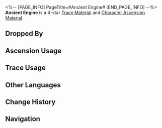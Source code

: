 <%-- [PAGE_INFO]
PageTitle=#Ancient Engine#
[END_PAGE_INFO] --%>
{{Item Infobox
|id          = 112013
|image       = Item Ancient Engine.png{{subst:void|<!--$UPLOAD:<<SpriteOutput/ItemFigures/112013.png>-<Item Ancient Engine.png>-<Item Icons>>-->}}
|type        = Trace Material
|type2       = Character Ascension Material
|invCategory = Upgrade Materials
|rarity      = 4
|effect      = 
|description = Mechanical engine left behind from the Old World. Advanced material used for enhancement.
|source1     = [[Automatons at Equilibrium Level 4 or higher]]
|source2     = [[Omni-Synthesizer]] &mdash; Material Synthesis
|source3     = [[Dropped by enemies in Divergent Universe]]
|source4     = [[Simulated Universe]] enemies
|source5     = [[Omni-Synthesizer]] &mdash; Material Exchange
}}
{{Description|It uses Geomarrow as the energy source. When powered, it spews wandering auroras, not sparkles.<br /><br />''"Only the Technology Division directly under the Supreme Guardian has access to information regarding the Old World. I lost my privileges after I was fired."''}}
'''Ancient Engine''' is a 4-star [[Trace Material]] and [[Character Ascension Material]].

==Dropped By==
{{Dropped By}}

==Ascension Usage==
{{Ascension Usage}}

==Trace Usage==
{{Trace Usage}}

==Other Languages==
{{Other Languages
|en   = Ancient Engine
|zhs  = 古代引擎
|zht  = 古代引擎
|ja   = 古代エンジン
|ko   = 고대 엔진
|es   = Motor antiguo
|fr   = Ancien moteur
|ru   = Древний двигатель
|th   = Ancient Engine
|vi   = Động Cơ Cổ Đại
|de   = Uraltes Triebwerk
|id   = Ancient Engine
|pt   = Motor Antigo
}}

==Change History==
{{Change History|1.0}}

==Navigation==
{{Upgrade Material Navbox}}